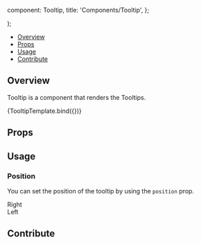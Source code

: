

  component: Tooltip,
  title: 'Components/Tooltip',
};

<Meta
  title="Components/Tooltip"
  component={Tooltip}
/>

  <div className="h-16 w-full">
    <div class="mx-auto h-8 w-8">
      <Tooltip {...args}>
        <Icon name="clipboard" />
      </Tooltip>
    </div>
  </div>
);

<Heading
  title="Tooltip"
  componentRelativePath="Tooltip/Tooltip.js"
/>

- [Overview](#overview)
- [Props](#props)
- [Usage](#usage)
- [Contribute](#contribute)

## Overview

Tooltip is a component that renders the Tooltips.

<Canvas>
  <Story
    name="Overview"
    args={{
      content: 'Tooltip',
    }}
  >
    {TooltipTemplate.bind({})}
  </Story>
</Canvas>

## Props

<ArgsTable of={Tooltip} />

## Usage

### Position

You can set the position of the tooltip by using the `position` prop.

<Canvas>
  <Story name="Position">
    <div className="m-8 h-16 w-full">
      <div class="mx-auto h-8 w-8">
        <Tooltip
          position="right"
          content="right"
        >
          <Icon name="clipboard" />
          <span>Right</span>
        </Tooltip>
      </div>
    </div>
    <div className="m-8 h-16 w-full">
      <div class="mx-auto h-8 w-8">
        <Tooltip
          position="left"
          content="left"
        >
          <Icon name="clipboard" />
          <span>Left</span>
        </Tooltip>
      </div>
    </div>
  </Story>
</Canvas>

## Contribute

<Footer componentRelativePath="Tooltip/__stories__/tooltip.stories.mdx" />
